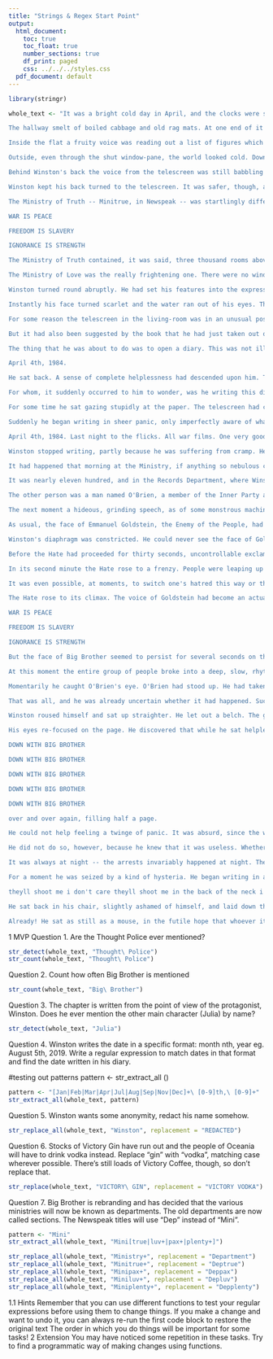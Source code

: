 ```yaml
---
title: "Strings & Regex Start Point"
output:
  html_document:
    toc: true
    toc_float: true
    number_sections: true
    df_print: paged
    css: ../../../styles.css
  pdf_document: default
---
```


```r
library(stringr)
```

```r
whole_text <- "It was a bright cold day in April, and the clocks were striking thirteen. Winston Smith, his chin nuzzled into his breast in an effort to escape the vile wind, slipped quickly through the glass doors of Victory Mansions, though not quickly enough to prevent a swirl of gritty dust from entering along with him. 

The hallway smelt of boiled cabbage and old rag mats. At one end of it a coloured poster, too large for indoor display, had been tacked to the wall. It depicted simply an enormous face, more than a metre wide: the face of a man of about forty-five, with a heavy black moustache and ruggedly handsome features. Winston made for the stairs. It was no use trying the lift. Even at the best of times it was seldom working, and at present the electric current was cut off during daylight hours. It was part of the economy drive in preparation for Hate Week. The flat was seven flights up, and Winston, who was thirty-nine and had a varicose ulcer above his right ankle, went slowly, resting several times on the way. On each landing, opposite the lift-shaft, the poster with the enormous face gazed from the wall. It was one of those pictures which are so contrived that the eyes follow you about when you move. BIG BROTHER IS WATCHING YOU, the caption beneath it ran. 

Inside the flat a fruity voice was reading out a list of figures which had something to do with the production of pig-iron. The voice came from an oblong metal plaque like a dulled mirror which formed part of the surface of the right-hand wall. Winston turned a switch and the voice sank somewhat, though the words were still distinguishable. The instrument (the telescreen, it was called) could be dimmed, but there was no way of shutting it off completely. He moved over to the window: a smallish, frail figure, the meagreness of his body merely emphasized by the blue overalls which were the uniform of the party. His hair was very fair, his face naturally sanguine, his skin roughened by coarse soap and blunt razor blades and the cold of the winter that had just ended. 

Outside, even through the shut window-pane, the world looked cold. Down in the street little eddies of wind were whirling dust and torn paper into spirals, and though the sun was shining and the sky a harsh blue, there seemed to be no colour in anything, except the posters that were plastered everywhere. The blackmoustachio'd face gazed down from every commanding corner. There was one on the house-front immediately opposite. BIG BROTHER IS WATCHING YOU, the caption said, while the dark eyes looked deep into Winston's own. Down at streetlevel another poster, torn at one corner, flapped fitfully in the wind, alternately covering and uncovering the single word INGSOC. In the far distance a helicopter skimmed down between the roofs, hovered for an instant like a bluebottle, and darted away again with a curving flight. It was the police patrol, snooping into people's windows. The patrols did not matter, however. Only the Thought Police mattered. 

Behind Winston's back the voice from the telescreen was still babbling away about pig-iron and the overfulfilment of the Ninth Three-Year Plan. The telescreen received and transmitted simultaneously. Any sound that Winston made, above the level of a very low whisper, would be picked up by it, moreover, so long as he remained within the field of vision which the metal plaque commanded, he could be seen as well as heard. There was of course no way of knowing whether you were being watched at any given moment. How often, or on what system, the Thought Police plugged in on any individual wire was guesswork. It was even conceivable that they watched everybody all the time. But at any rate they could plug in your wire whenever they wanted to. You had to live -- did live, from habit that became instinct -- in the assumption that every sound you made was overheard, and, except in darkness, every movement scrutinized. 

Winston kept his back turned to the telescreen. It was safer, though, as he well knew, even a back can be revealing. A kilometre away the Ministry of Truth, his place of work, towered vast and white above the grimy landscape. This, he thought with a sort of vague distaste -- this was London, chief city of Airstrip One, itself the third most populous of the provinces of Oceania. He tried to squeeze out some childhood memory that should tell him whether London had always been quite like this. Were there always these vistas of rotting nineteenth-century houses, their sides shored up with baulks of timber, their windows patched with cardboard and their roofs with corrugated iron, their crazy garden walls sagging in all directions? And the bombed sites where the plaster dust swirled in the air and the willow-herb straggled over the heaps of rubble; and the places where the bombs had cleared a larger patch and there had sprung up sordid colonies of wooden dwellings like chicken-houses? But it was no use, he could not remember: nothing remained of his childhood except a series of bright-lit tableaux occurring against no background and mostly unintelligible. 

The Ministry of Truth -- Minitrue, in Newspeak -- was startlingly different from any other object in sight. It was an enormous pyramidal structure of glittering white concrete, soaring up, terrace after terrace, 300 metres into the air. From where Winston stood it was just possible to read, picked out on its white face in elegant lettering, the three slogans of the Party: 

WAR IS PEACE 

FREEDOM IS SLAVERY 

IGNORANCE IS STRENGTH 

The Ministry of Truth contained, it was said, three thousand rooms above ground level, and corresponding ramifications below. Scattered about London there were just three other buildings of similar appearance and size. So completely did they dwarf the surrounding architecture that from the roof of Victory Mansions you could see all four of them simultaneously. They were the homes of the four Ministries between which the entire apparatus of government was divided. The Ministry of Truth, which concerned itself with news, entertainment, education, and the fine arts. The Ministry of Peace, which concerned itself with war. The Ministry of Love, which maintained law and order. And the Ministry of Plenty, which was responsible for economic affairs. Their names, in Newspeak: Minitrue, Minipax, Miniluv, and Miniplenty. 

The Ministry of Love was the really frightening one. There were no windows in it at all. Winston had never been inside the Ministry of Love, nor within half a kilometre of it. It was a place impossible to enter except on official business, and then only by penetrating through a maze of barbed-wire entanglements, steel doors, and hidden machine-gun nests. Even the streets leading up to its outer barriers were roamed by gorilla-faced guards in black uniforms, armed with jointed truncheons. 

Winston turned round abruptly. He had set his features into the expression of quiet optimism which it was advisable to wear when facing the telescreen. He crossed the room into the tiny kitchen. By leaving the Ministry at this time of day he had sacrificed his lunch in the canteen, and he was aware that there was no food in the kitchen except a hunk of dark-coloured bread which had got to be saved for tomorrow's breakfast. He took down from the shelf a bottle of colourless liquid with a plain white label marked VICTORY GIN. It gave off a sickly, oily smell, as of Chinese ricespirit. Winston poured out nearly a teacupful, nerved himself for a shock, and gulped it down like a dose of medicine. 

Instantly his face turned scarlet and the water ran out of his eyes. The stuff was like nitric acid, and moreover, in swallowing it one had the sensation of being hit on the back of the head with a rubber club. The next moment, however, the burning in his belly died down and the world began to look more cheerful. He took a cigarette from a crumpled packet marked VICTORY CIGARETTES and incautiously held it upright, whereupon the tobacco fell out on to the floor. With the next he was more successful. He went back to the living-room and sat down at a small table that stood to the left of the telescreen. From the table drawer he took out a penholder, a bottle of ink, and a thick, quarto-sized blank book with a red back and a marbled cover. 

For some reason the telescreen in the living-room was in an unusual position. Instead of being placed, as was normal, in the end wall, where it could command the whole room, it was in the longer wall, opposite the window. To one side of it there was a shallow alcove in which Winston was now sitting, and which, when the flats were built, had probably been intended to hold bookshelves. By sitting in the alcove, and keeping well back, Winston was able to remain outside the range of the telescreen, so far as sight went. He could be heard, of course, but so long as he stayed in his present position he could not be seen. It was partly the unusual geography of the room that had suggested to him the thing that he was now about to do. 

But it had also been suggested by the book that he had just taken out of the drawer. It was a peculiarly beautiful book. Its smooth creamy paper, a little yellowed by age, was of a kind that had not been manufactured for at least forty years past. He could guess, however, that the book was much older than that. He had seen it lying in the window of a frowsy little junk-shop in a slummy quarter of the town (just what quarter he did not now remember) and had been stricken immediately by an overwhelming desire to possess it. Party members were supposed not to go into ordinary shops ('dealing on the free market', it was called), but the rule was not strictly kept, because there were various things, such as shoelaces and razor blades, which it was impossible to get hold of in any other way. He had given a quick glance up and down the street and then had slipped inside and bought the book for two dollars fifty. At the time he was not conscious of wanting it for any particular purpose. He had carried it guiltily home in his briefcase. Even with nothing written in it, it was a compromising possession. 

The thing that he was about to do was to open a diary. This was not illegal (nothing was illegal, since there were no longer any laws), but if detected it was reasonably certain that it would be punished by death, or at least by twenty-five years in a forced-labour camp. Winston fitted a nib into the penholder and sucked it to get the grease off. The pen was an archaic instrument, seldom used even for signatures, and he had procured one, furtively and with some difficulty, simply because of a feeling that the beautiful creamy paper deserved to be written on with a real nib instead of being scratched with an ink-pencil. Actually he was not used to writing by hand. Apart from very short notes, it was usual to dictate everything into the speakwrite which was of course impossible for his present purpose. He dipped the pen into the ink and then faltered for just a second. A tremor had gone through his bowels. To mark the paper was the decisive act. In small clumsy letters he wrote: 

April 4th, 1984. 

He sat back. A sense of complete helplessness had descended upon him. To begin with, he did not know with any certainty that this was 1984. It must be round about that date, since he was fairly sure that his age was thirty-nine, and he believed that he had been born in 1944 or 1945; but it was never possible nowadays to pin down any date within a year or two. 

For whom, it suddenly occurred to him to wonder, was he writing this diary? For the future, for the unborn. His mind hovered for a moment round the doubtful date on the page, and then fetched up with a bump against the Newspeak word doublethink. For the first time the magnitude of what he had undertaken came home to him. How could you communicate with the future? It was of its nature impossible. Either the future would resemble the present, in which case it would not listen to him: or it would be different from it, and his predicament would be meaningless. 

For some time he sat gazing stupidly at the paper. The telescreen had changed over to strident military music. It was curious that he seemed not merely to have lost the power of expressing himself, but even to have forgotten what it was that he had originally intended to say. For weeks past he had been making ready for this moment, and it had never crossed his mind that anything would be needed except courage. The actual writing would be easy. All he had to do was to transfer to paper the interminable restless monologue that had been running inside his head, literally for years. At this moment, however, even the monologue had dried up. Moreover his varicose ulcer had begun itching unbearably. He dared not scratch it, because if he did so it always became inflamed. The seconds were ticking by. He was conscious of nothing except the blankness of the page in front of him, the itching of the skin above his ankle, the blaring of the music, and a slight booziness caused by the gin. 

Suddenly he began writing in sheer panic, only imperfectly aware of what he was setting down. His small but childish handwriting straggled up and down the page, shedding first its capital letters and finally even its full stops: 

April 4th, 1984. Last night to the flicks. All war films. One very good one of a ship full of refugees being bombed somewhere in the Mediterranean. Audience much amused by shots of a great huge fat man trying to swim away with a helicopter after him, first you saw him wallowing along in the water like a porpoise, then you saw him through the helicopters gunsights, then he was full of holes and the sea round him turned pink and he sank as suddenly as though the holes had let in the water, audience shouting with laughter when he sank. then you saw a lifeboat full of children with a helicopter hovering over it. there was a middle-aged woman might have been a jewess sitting up in the bow with a little boy about three years old in her arms. little boy screaming with fright and hiding his head between her breasts as if he was trying to burrow right into her and the woman putting her arms round him and comforting him although she was blue with fright herself, all the time covering him up as much as possible as if she thought her arms could keep the bullets off him. then the helicopter planted a 20 kilo bomb in among them terrific flash and the boat went all to matchwood. then there was a wonderful shot of a child's arm going up up up right up into the air a helicopter with a camera in its nose must have followed it up and there was a lot of applause from the party seats but a woman down in the prole part of the house suddenly started kicking up a fuss and shouting they didnt oughter of showed it not in front of kids they didnt it aint right not in front of kids it aint until the police turned her turned her out i dont suppose anything happened to her nobody cares what the proles say typical prole reaction they never -- 

Winston stopped writing, partly because he was suffering from cramp. He did not know what had made him pour out this stream of rubbish. But the curious thing was that while he was doing so a totally different memory had clarified itself in his mind, to the point where he almost felt equal to writing it down. It was, he now realized, because of this other incident that he had suddenly decided to come home and begin the diary today. 

It had happened that morning at the Ministry, if anything so nebulous could be said to happen. 

It was nearly eleven hundred, and in the Records Department, where Winston worked, they were dragging the chairs out of the cubicles and grouping them in the centre of the hall opposite the big telescreen, in preparation for the Two Minutes Hate. Winston was just taking his place in one of the middle rows when two people whom he knew by sight, but had never spoken to, came unexpectedly into the room. One of them was a girl whom he often passed in the corridors. He did not know her name, but he knew that she worked in the Fiction Department. Presumably -- since he had sometimes seen her with oily hands and carrying a spanner she had some mechanical job on one of the novel-writing machines. She was a bold-looking girl, of about twenty-seven, with thick hair, a freckled face, and swift, athletic movements. A narrow scarlet sash, emblem of the Junior Anti-Sex League, was wound several times round the waist of her overalls, just tightly enough to bring out the shapeliness of her hips. Winston had disliked her from the very first moment of seeing her. He knew the reason. It was because of the atmosphere of hockey-fields and cold baths and community hikes and general clean-mindedness which she managed to carry about with her. He disliked nearly all women, and especially the young and pretty ones. It was always the women, and above all the young ones, who were the most bigoted adherents of the Party, the swallowers of slogans, the amateur spies and nosers-out of unorthodoxy. But this particular girl gave him the impression of being more dangerous than most. Once when they passed in the corridor she gave him a quick sidelong glance which seemed to pierce right into him and for a moment had filled him with black terror. The idea had even crossed his mind that she might be an agent of the Thought Police. That, it was true, was very unlikely. Still, he continued to feel a peculiar uneasiness, which had fear mixed up in it as well as hostility, whenever she was anywhere near him. 

The other person was a man named O'Brien, a member of the Inner Party and holder of some post so important and remote that Winston had only a dim idea of its nature. A momentary hush passed over the group of people round the chairs as they saw the black overalls of an Inner Party member approaching. O'Brien was a large, burly man with a thick neck and a coarse, humorous, brutal face. In spite of his formidable appearance he had a certain charm of manner. He had a trick of resettling his spectacles on his nose which was curiously disarming -- in some indefinable way, curiously civilized. It was a gesture which, if anyone had still thought in such terms, might have recalled an eighteenth-century nobleman offering his snuffbox. Winston had seen O'Brien perhaps a dozen times in almost as many years. He felt deeply drawn to him, and not solely because he was intrigued by the contrast between O'Brien's urbane manner and his prize-fighter's physique. Much more it was because of a secretly held belief -- or perhaps not even a belief, merely a hope -- that O'Brien's political orthodoxy was not perfect. Something in his face suggested it irresistibly. And again, perhaps it was not even unorthodoxy that was written in his face, but simply intelligence. But at any rate he had the appearance of being a person that you could talk to if somehow you could cheat the telescreen and get him alone. Winston had never made the smallest effort to verify this guess: indeed, there was no way of doing so. At this moment O'Brien glanced at his wrist-watch, saw that it was nearly eleven hundred, and evidently decided to stay in the Records Department until the Two Minutes Hate was over. He took a chair in the same row as Winston, a couple of places away. A small, sandy-haired woman who worked in the next cubicle to Winston was between them. The girl with dark hair was sitting immediately behind. 

The next moment a hideous, grinding speech, as of some monstrous machine running without oil, burst from the big telescreen at the end of the room. It was a noise that set one's teeth on edge and bristled the hair at the back of one's neck. The Hate had started. 

As usual, the face of Emmanuel Goldstein, the Enemy of the People, had flashed on to the screen. There were hisses here and there among the audience. The little sandy-haired woman gave a squeak of mingled fear and disgust. Goldstein was the renegade and backslider who once, long ago (how long ago, nobody quite remembered), had been one of the leading figures of the Party, almost on a level with Big Brother himself, and then had engaged in counter-revolutionary activities, had been condemned to death, and had mysteriously escaped and disappeared. The programmes of the Two Minutes Hate varied from day to day, but there was none in which Goldstein was not the principal figure. He was the primal traitor, the earliest defiler of the Party's purity. All subsequent crimes against the Party, all treacheries, acts of sabotage, heresies, deviations, sprang directly out of his teaching. Somewhere or other he was still alive and hatching his conspiracies: perhaps somewhere beyond the sea, under the protection of his foreign paymasters, perhaps even -- so it was occasionally rumoured -- in some hiding-place in Oceania itself. 

Winston's diaphragm was constricted. He could never see the face of Goldstein without a painful mixture of emotions. It was a lean Jewish face, with a great fuzzy aureole of white hair and a small goatee beard -- a clever face, and yet somehow inherently despicable, with a kind of senile silliness in the long thin nose, near the end of which a pair of spectacles was perched. It resembled the face of a sheep, and the voice, too, had a sheep-like quality. Goldstein was delivering his usual venomous attack upon the doctrines of the Party -- an attack so exaggerated and perverse that a child should have been able to see through it, and yet just plausible enough to fill one with an alarmed feeling that other people, less level-headed than oneself, might be taken in by it. He was abusing Big Brother, he was denouncing the dictatorship of the Party, he was demanding the immediate conclusion of peace with Eurasia, he was advocating freedom of speech, freedom of the Press, freedom of assembly, freedom of thought, he was crying hysterically that the revolution had been betrayed -- and all this in rapid polysyllabic speech which was a sort of parody of the habitual style of the orators of the Party, and even contained Newspeak words: more Newspeak words, indeed, than any Party member would normally use in real life. And all the while, lest one should be in any doubt as to the reality which Goldstein's specious claptrap covered, behind his head on the telescreen there marched the endless columns of the Eurasian army -- row after row of solid-looking men with expressionless Asiatic faces, who swam up to the surface of the screen and vanished, to be replaced by others exactly similar. The dull rhythmic tramp of the soldiers' boots formed the background to Goldstein's bleating voice.

Before the Hate had proceeded for thirty seconds, uncontrollable exclamations of rage were breaking out from half the people in the room. The self-satisfied sheep-like face on the screen, and the terrifying power of the Eurasian army behind it, were too much to be borne: besides, the sight or even the thought of Goldstein produced fear and anger automatically. He was an object of hatred more constant than either Eurasia or Eastasia, since when Oceania was at war with one of these Powers it was generally at peace with the other. But what was strange was that although Goldstein was hated and despised by everybody, although every day and a thousand times a day, on platforms, on the telescreen, in newspapers, in books, his theories were refuted, smashed, ridiculed, held up to the general gaze for the pitiful rubbish that they were in spite of all this, his influence never seemed to grow less. Always there were fresh dupes waiting to be seduced by him. A day never passed when spies and saboteurs acting under his directions were not unmasked by the Thought Police. He was the commander of a vast shadowy army, an underground network of conspirators dedicated to the overthrow of the State. The Brotherhood, its name was supposed to be. There were also whispered stories of a terrible book, a compendium of all the heresies, of which Goldstein was the author and which circulated clandestinely here and there. It was a book without a title. People referred to it, if at all, simply as the book. But one knew of such things only through vague rumours. Neither the Brotherhood nor the book was a subject that any ordinary Party member would mention if there was a way of avoiding it. 

In its second minute the Hate rose to a frenzy. People were leaping up and down in their places and shouting at the tops of their voices in an effort to drown the maddening bleating voice that came from the screen. The little sandy-haired woman had turned bright pink, and her mouth was opening and shutting like that of a landed fish. Even O'Brien's heavy face was flushed. He was sitting very straight in his chair, his powerful chest swelling and quivering as though he were standing up to the assault of a wave. The dark-haired girl behind Winston had begun crying out 'Swine! Swine! Swine!' and suddenly she picked up a heavy Newspeak dictionary and flung it at the screen. It struck Goldstein's nose and bounced off; the voice continued inexorably. In a lucid moment Winston found that he was shouting with the others and kicking his heel violently against the rung of his chair. The horrible thing about the Two Minutes Hate was not that one was obliged to act a part, but, on the contrary, that it was impossible to avoid joining in. Within thirty seconds any pretence was always unnecessary. A hideous ecstasy of fear and vindictiveness, a desire to kill, to torture, to smash faces in with a sledge-hammer, seemed to flow through the whole group of people like an electric current, turning one even against one's will into a grimacing, screaming lunatic. And yet the rage that one felt was an abstract, undirected emotion which could be switched from one object to another like the flame of a blowlamp. Thus, at one moment Winston's hatred was not turned against Goldstein at all, but, on the contrary, against Big Brother, the Party, and the Thought Police; and at such moments his heart went out to the lonely, derided heretic on the screen, sole guardian of truth and sanity in a world of lies. And yet the very next instant he was at one with the people about him, and all that was said of Goldstein seemed to him to be true. At those moments his secret loathing of Big Brother changed into adoration, and Big Brother seemed to tower up, an invincible, fearless protector, standing like a rock against the hordes of Asia, and Goldstein, in spite of his isolation, his helplessness, and the doubt that hung about his very existence, seemed like some sinister enchanter, capable by the mere power of his voice of wrecking the structure of civilization. 

It was even possible, at moments, to switch one's hatred this way or that by a voluntary act. Suddenly, by the sort of violent effort with which one wrenches one's head away from the pillow in a nightmare, Winston succeeded in transferring his hatred from the face on the screen to the dark-haired girl behind him. Vivid, beautiful hallucinations flashed through his mind. He would flog her to death with a rubber truncheon. He would tie her naked to a stake and shoot her full of arrows like Saint Sebastian. He would ravish her and cut her throat at the moment of climax. Better than before, moreover, he realized why it was that he hated her. He hated her because she was young and pretty and sexless, because he wanted to go to bed with her and would never do so, because round her sweet supple waist, which seemed to ask you to encircle it with your arm, there was only the odious scarlet sash, aggressive symbol of chastity. 

The Hate rose to its climax. The voice of Goldstein had become an actual sheep's bleat, and for an instant the face changed into that of a sheep. Then the sheep-face melted into the figure of a Eurasian soldier who seemed to be advancing, huge and terrible, his sub-machine gun roaring, and seeming to spring out of the surface of the screen, so that some of the people in the front row actually flinched backwards in their seats. But in the same moment, drawing a deep sigh of relief from everybody, the hostile figure melted into the face of Big Brother, black-haired, black-moustachio'd, full of power and mysterious calm, and so vast that it almost filled up the screen. Nobody heard what Big Brother was saying. It was merely a few words of encouragement, the sort of words that are uttered in the din of battle, not distinguishable individually but restoring confidence by the fact of being spoken. Then the face of Big Brother faded away again, and instead the three slogans of the Party stood out in bold capitals: 

WAR IS PEACE 

FREEDOM IS SLAVERY 

IGNORANCE IS STRENGTH 

But the face of Big Brother seemed to persist for several seconds on the screen, as though the impact that it had made on everyone's eyeballs was too vivid to wear off immediately. The little sandyhaired woman had flung herself forward over the back of the chair in front of her. With a tremulous murmur that sounded like 'My Saviour!' she extended her arms towards the screen. Then she buried her face in her hands. It was apparent that she was uttering a prayer. 

At this moment the entire group of people broke into a deep, slow, rhythmical chant of 'B-B! ...B-B!' -- over and over again, very slowly, with a long pause between the first 'B' and the second-a heavy, murmurous sound, somehow curiously savage, in the background of which one seemed to hear the stamp of naked feet and the throbbing of tom-toms. For perhaps as much as thirty seconds they kept it up. It was a refrain that was often heard in moments of overwhelming emotion. Partly it was a sort of hymn to the wisdom and majesty of Big Brother, but still more it was an act of self-hypnosis, a deliberate drowning of consciousness by means of rhythmic noise. Winston's entrails seemed to grow cold. In the Two Minutes Hate he could not help sharing in the general delirium, but this sub-human chanting of 'B-B! ...B-B!' always filled him with horror. Of course he chanted with the rest: it was impossible to do otherwise. To dissemble your feelings, to control your face, to do what everyone else was doing, was an instinctive reaction. But there was a space of a couple of seconds during which the expression of his eyes might conceivably have betrayed him. And it was exactly at this moment that the significant thing happened -- if, indeed, it did happen. 

Momentarily he caught O'Brien's eye. O'Brien had stood up. He had taken off his spectacles and was in the act of resettling them on his nose with his characteristic gesture. But there was a fraction of a second when their eyes met, and for as long as it took to happen Winston knew-yes, he knew!-that O'Brien was thinking the same thing as himself. An unmistakable message had passed. It was as though their two minds had opened and the thoughts were flowing from one into the other through their eyes. 'I am with you,' O'Brien seemed to be saying to him. 'I know precisely what you are feeling. I know all about your contempt, your hatred, your disgust. But don't worry, I am on your side!' And then the flash of intelligence was gone, and O'Brien's face was as inscrutable as everybody else's. 

That was all, and he was already uncertain whether it had happened. Such incidents never had any sequel. All that they did was to keep alive in him the belief, or hope, that others besides himself were the enemies of the Party. Perhaps the rumours of vast underground conspiracies were true after all -- perhaps the Brotherhood really existed! It was impossible, in spite of the endless arrests and confessions and executions, to be sure that the Brotherhood was not simply a myth. Some days he believed in it, some days not. There was no evidence, only fleeting glimpses that might mean anything or nothing: snatches of overheard conversation, faint scribbles on lavatory walls -- once, even, when two strangers met, a small movement of the hand which had looked as though it might be a signal of recognition. It was all guesswork: very likely he had imagined everything. He had gone back to his cubicle without looking at O'Brien again. The idea of following up their momentary contact hardly crossed his mind. It would have been inconceivably dangerous even if he had known how to set about doing it. For a second, two seconds, they had exchanged an equivocal glance, and that was the end of the story. But even that was a memorable event, in the locked loneliness in which one had to live. 

Winston roused himself and sat up straighter. He let out a belch. The gin was rising from his stomach. 

His eyes re-focused on the page. He discovered that while he sat helplessly musing he had also been writing, as though by automatic action. And it was no longer the same cramped, awkward handwriting as before. His pen had slid voluptuously over the smooth paper, printing in large neat capitals - 

DOWN WITH BIG BROTHER 

DOWN WITH BIG BROTHER 

DOWN WITH BIG BROTHER 

DOWN WITH BIG BROTHER 

DOWN WITH BIG BROTHER 

over and over again, filling half a page. 

He could not help feeling a twinge of panic. It was absurd, since the writing of those particular words was not more dangerous than the initial act of opening the diary, but for a moment he was tempted to tear out the spoiled pages and abandon the enterprise altogether. 

He did not do so, however, because he knew that it was useless. Whether he wrote DOWN WITH BIG BROTHER, or whether he refrained from writing it, made no difference. Whether he went on with the diary, or whether he did not go on with it, made no difference. The Thought Police would get him just the same. He had committed -- would still have committed, even if he had never set pen to paper -- the essential crime that contained all others in itself. Thoughtcrime, they called it. Thoughtcrime was not a thing that could be concealed for ever. You might dodge successfully for a while, even for years, but sooner or later they were bound to get you. 

It was always at night -- the arrests invariably happened at night. The sudden jerk out of sleep, the rough hand shaking your shoulder, the lights glaring in your eyes, the ring of hard faces round the bed. In the vast majority of cases there was no trial, no report of the arrest. People simply disappeared, always during the night. Your name was removed from the registers, every record of everything you had ever done was wiped out, your one-time existence was denied and then forgotten. You were abolished, annihilated: vaporized was the usual word. 

For a moment he was seized by a kind of hysteria. He began writing in a hurried untidy scrawl: 

theyll shoot me i don't care theyll shoot me in the back of the neck i dont care down with big brother they always shoot you in the back of the neck i dont care down with big brother -- 

He sat back in his chair, slightly ashamed of himself, and laid down the pen. The next moment he started violently. There was a knocking at the door. 

Already! He sat as still as a mouse, in the futile hope that whoever it was might go away after a single attempt. But no, the knocking was repeated. The worst thing of all would be to delay. His heart was thumping like a drum, but his face, from long habit, was probably expressionless. He got up and moved heavily towards the door."
```


1 MVP
Question 1.
Are the Thought Police ever mentioned?


```r
str_detect(whole_text, "Thought\ Police")
str_count(whole_text, "Thought\ Police")

```

Question 2.
Count how often Big Brother is mentioned

```r
str_count(whole_text, "Big\ Brother")
```

Question 3.
The chapter is written from the point of view of the protagonist, Winston. Does he ever mention the other main character (Julia) by name?
```r
str_detect(whole_text, "Julia")
```

Question 4.
Winston writes the date in a specific format: month nth, year eg. August 5th, 2019. Write a regular expression to match dates in that format and find the date written in his diary.

#testing out patterns
pattern <- 
str_extract_all ()
```r
pattern <- "[Jan|Feb|Mar|Apr|Jul|Aug|Sep|Nov|Dec]+\ [0-9]th,\ [0-9]+"
str_extract_all(whole_text, pattern)
```

Question 5.
Winston wants some anonymity, redact his name somehow.

```r
str_replace_all(whole_text, "Winston", replacement = "REDACTED")
```



Question 6.
Stocks of Victory Gin have run out and the people of Oceania will have to drink vodka instead. Replace “gin” with “vodka”, matching case wherever possible. There’s still loads of Victory Coffee, though, so don’t replace that.

```r
str_replace(whole_text, "VICTORY\ GIN", replacement = "VICTORY VODKA")
```


Question 7.
Big Brother is rebranding and has decided that the various ministries will now be known as departments. The old departments are now called sections. The Newspeak titles will use “Dep” instead of “Mini”.

```r
pattern <- "Mini"
str_extract_all(whole_text, "Mini[true|luv+|pax+|plenty+]")

```
```r
str_replace_all(whole_text, "Ministry+", replacement = "Department")
str_replace_all(whole_text, "Minitrue+", replacement = "Deptrue")
str_replace_all(whole_text, "Minipax+", replacement = "Deppax")
str_replace_all(whole_text, "Miniluv+", replacement = "Depluv")
str_replace_all(whole_text, "Miniplenty+", replacement = "Depplenty")
```

1.1 Hints
Remember that you can use different functions to test your regular expressions before using them to change things.
If you make a change and want to undo it, you can always re-run the first code block to restore the original text
The order in which you do things will be important for some tasks!
2 Extension
You may have noticed some repetition in these tasks. Try to find a programmatic way of making changes using functions.
